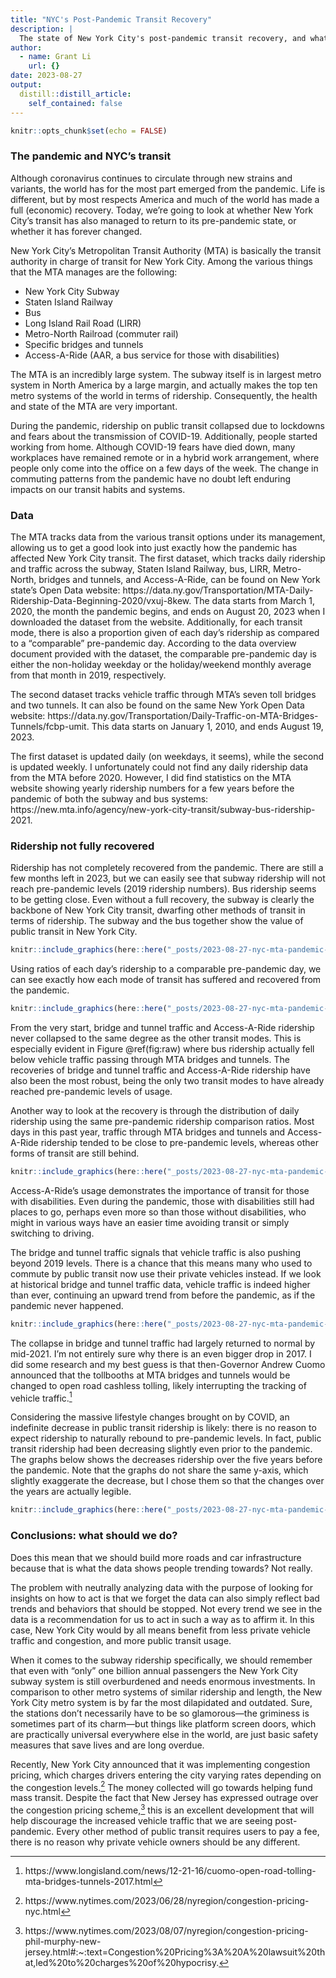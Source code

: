 ```yaml
---
title: "NYC's Post-Pandemic Transit Recovery"
description: |
  The state of New York City's post-pandemic transit recovery, and what we should do about it.
author:
  - name: Grant Li
    url: {}
date: 2023-08-27
output:
  distill::distill_article:
    self_contained: false
---
```



```r
knitr::opts_chunk$set(echo = FALSE)
```

### The pandemic and NYC's transit

Although coronavirus continues to circulate through new strains and variants, the world has for the most part emerged from the pandemic. Life is different, but by most respects America and much of the world has made a full (economic) recovery. Today, we're going to look at whether New York City's transit has also managed to return to its pre-pandemic state, or whether it has forever changed.

New York City's Metropolitan Transit Authority (MTA) is basically the transit authority in charge of transit for New York City. Among the various things that the MTA manages are the following:

* New York City Subway
* Staten Island Railway
* Bus
* Long Island Rail Road (LIRR)
* Metro-North Railroad (commuter rail)
* Specific bridges and tunnels
* Access-A-Ride (AAR, a bus service for those with disabilities)

The MTA is an incredibly large system. The subway itself is in largest metro system in North America by a large margin, and actually makes the top ten metro systems of the world in terms of ridership. Consequently, the health and state of the MTA are very important.

During the pandemic, ridership on public transit collapsed due to lockdowns and fears about the transmission of COVID-19. Additionally, people started working from home. Although COVID-19 fears have died down, many workplaces have remained remote or in a hybrid work arrangement, where people only come into the office on a few days of the week. The change in commuting patterns from the pandemic have no doubt left enduring impacts on our transit habits and systems. 

### Data

The MTA tracks data from the various transit options under its management, allowing us to get a good look into just exactly how the pandemic has affected New York City transit. The first dataset, which tracks daily ridership and traffic across the subway, Staten Island Railway, bus, LIRR, Metro-North, bridges and tunnels, and Access-A-Ride, can be found on New York state's Open Data website: https://data.ny.gov/Transportation/MTA-Daily-Ridership-Data-Beginning-2020/vxuj-8kew. The data starts from March 1, 2020, the month the pandemic begins, and ends on August 20, 2023 when I downloaded the dataset from the website. Additionally, for each transit mode, there is also a proportion given of each day's ridership as compared to a "comparable" pre-pandemic day. According to the data overview document provided with the dataset, the comparable pre-pandemic day is either the non-holiday weekday or the holiday/weekend monthly average from that month in 2019, respectively.

The second dataset tracks vehicle traffic through MTA's seven toll bridges and two tunnels. It can also be found on the same New York Open Data website: https://data.ny.gov/Transportation/Daily-Traffic-on-MTA-Bridges-Tunnels/fcbp-umit. This data starts on January 1, 2010, and ends August 19, 2023.

The first dataset is updated daily (on weekdays, it seems), while the second is updated weekly. I unfortunately could not find any daily ridership data from the MTA before 2020. However, I did find statistics on the MTA website showing yearly ridership numbers for a few years before the pandemic of both the subway and bus systems: https://new.mta.info/agency/new-york-city-transit/subway-bus-ridership-2021.

### Ridership not fully recovered

Ridership has not completely recovered from the pandemic. There are still a few months left in 2023, but we can easily see that subway ridership will not reach pre-pandemic levels (2019 ridership numbers). Bus ridership seems to be getting close. Even without a full recovery, the subway is clearly the backbone of New York City transit, dwarfing other methods of transit in terms of ridership. The subway and the bus together show the value of public transit in New York City.

```r
knitr::include_graphics(here::here("_posts/2023-08-27-nyc-mta-pandemic-recovery/rawRidership.png"))
```

Using ratios of each day's ridership to a comparable pre-pandemic day, we can see exactly how each mode of transit has suffered and recovered from the pandemic. 

```r
knitr::include_graphics(here::here("_posts/2023-08-27-nyc-mta-pandemic-recovery/avgMonthlyProp.png"))
```

From the very start, bridge and tunnel traffic and Access-A-Ride ridership never collapsed to the same degree as the other transit modes. This is especially evident in Figure \@ref(fig:raw) where bus ridership actually fell below vehicle traffic passing through MTA bridges and tunnels. The recoveries of bridge and tunnel traffic and Access-A-Ride ridership have also been the most robust, being the only two transit modes to have already reached pre-pandemic levels of usage. 

Another way to look at the recovery is through the distribution of daily ridership using the same pre-pandemic ridership comparison ratios. Most days in this past year, traffic through MTA bridges and tunnels and Access-A-Ride ridership tended to be close to pre-pandemic levels, whereas other forms of transit are still behind. 

```r
knitr::include_graphics(here::here("_posts/2023-08-27-nyc-mta-pandemic-recovery/propGraph.png"))
```

Access-A-Ride's usage demonstrates the importance of transit for those with disabilities. Even during the pandemic, those with disabilities still had places to go, perhaps even more so than those without disabilities, who might in various ways have an easier time avoiding transit or simply switching to driving. 

The bridge and tunnel traffic signals that vehicle traffic is also pushing beyond 2019 levels. There is a chance that this means many who used to commute by public transit now use their private vehicles instead. If we look at historical bridge and tunnel traffic data, vehicle traffic is indeed higher than ever, continuing an upward trend from before the pandemic, as if the pandemic never happened.

```r
knitr::include_graphics(here::here("_posts/2023-08-27-nyc-mta-pandemic-recovery/carTraffic.png"))
```

The collapse in bridge and tunnel traffic had largely returned to normal by mid-2021. I'm not entirely sure why there is an even bigger drop in 2017. I did some research and my best guess is that then-Governor Andrew Cuomo announced that the tollbooths at MTA bridges and tunnels would be changed to open road cashless tolling, likely interrupting the tracking of vehicle traffic.^[https://www.longisland.com/news/12-21-16/cuomo-open-road-tolling-mta-bridges-tunnels-2017.html] 

Considering the massive lifestyle changes brought on by COVID, an indefinite decrease in public transit ridership is likely: there is no reason to expect ridership to naturally rebound to pre-pandemic levels. In fact, public transit ridership had been decreasing slightly even prior to the pandemic. The graphs below shows the decreases ridership over the five years before the pandemic. Note that the graphs do not share the same y-axis, which slightly exaggerate the decrease, but I chose them so that the changes over the years are actually legible.

```r
knitr::include_graphics(here::here("_posts/2023-08-27-nyc-mta-pandemic-recovery/preP.png"))
```

### Conclusions: what should we do?

Does this mean that we should build more roads and car infrastructure because that is what the data shows people trending towards? Not really.

The problem with neutrally analyzing data with the purpose of looking for insights on how to act is that we forget the data can also simply reflect bad trends and behaviors that should be stopped. Not every trend we see in the data is a recommendation for us to act in such a way as to affirm it. In this case, New York City would by all means benefit from less private vehicle traffic and congestion, and more public transit usage.

When it comes to the subway ridership specifically, we should remember that even with "only" one billion annual passengers the New York City subway system is still overburdened and needs enormous investments. In comparison to other metro systems of similar ridership and length, the New York City metro system is by far the most dilapidated and outdated. Sure, the stations don't necessarily have to be so glamorous—the griminess is sometimes part of its charm—but things like platform screen doors, which are practically universal everywhere else in the world, are just basic safety measures that save lives and are long overdue.

Recently, New York City announced that it was implementing congestion pricing, which charges drivers entering the city varying rates depending on the congestion levels.^[https://www.nytimes.com/2023/06/28/nyregion/congestion-pricing-nyc.html] The money collected will go towards helping fund mass transit. Despite the fact that New Jersey has expressed outrage over the congestion pricing scheme,^[https://www.nytimes.com/2023/08/07/nyregion/congestion-pricing-phil-murphy-new-jersey.html#:~:text=Congestion%20Pricing%3A%20A%20lawsuit%20that,led%20to%20charges%20of%20hypocrisy.] this is an excellent development that will help discourage the increased vehicle traffic that we are seeing post-pandemic. Every other method of public transit requires users to pay a fee, there is no reason why private vehicle owners should be any different.